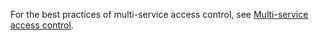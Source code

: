 For the best practices of multi-service access control, see [Multi-service access control](../administration/user_privs/User_privilege.md#multi-service-access-control).
